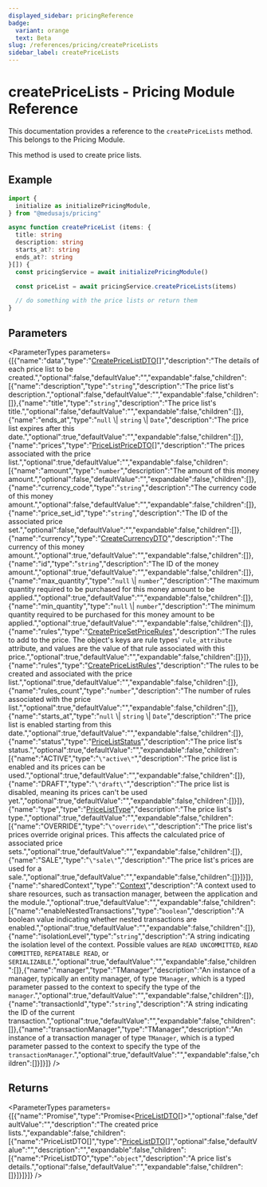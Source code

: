```yaml
---
displayed_sidebar: pricingReference
badge:
  variant: orange
  text: Beta
slug: /references/pricing/createPriceLists
sidebar_label: createPriceLists
---
```



# createPriceLists - Pricing Module Reference

This documentation provides a reference to the `createPriceLists` method. This belongs to the Pricing Module.

This method is used to create price lists.

## Example

```ts
import {
  initialize as initializePricingModule,
} from "@medusajs/pricing"

async function createPriceList (items: {
  title: string
  description: string
  starts_at?: string
  ends_at?: string
}[]) {
  const pricingService = await initializePricingModule()

  const priceList = await pricingService.createPriceLists(items)

  // do something with the price lists or return them
}
```

## Parameters

<ParameterTypes parameters={[{"name":"data","type":"[CreatePriceListDTO](../../interfaces/pricing.CreatePriceListDTO.mdx)[]","description":"The details of each price list to be created.","optional":false,"defaultValue":"","expandable":false,"children":[{"name":"description","type":"`string`","description":"The price list's description.","optional":false,"defaultValue":"","expandable":false,"children":[]},{"name":"title","type":"`string`","description":"The price list's title.","optional":false,"defaultValue":"","expandable":false,"children":[]},{"name":"ends_at","type":"`null` \\| `string` \\| `Date`","description":"The price list expires after this date.","optional":true,"defaultValue":"","expandable":false,"children":[]},{"name":"prices","type":"[PriceListPriceDTO](../../interfaces/pricing.PriceListPriceDTO.mdx)[]","description":"The prices associated with the price list.","optional":true,"defaultValue":"","expandable":false,"children":[{"name":"amount","type":"`number`","description":"The amount of this money amount.","optional":false,"defaultValue":"","expandable":false,"children":[]},{"name":"currency_code","type":"`string`","description":"The currency code of this money amount.","optional":false,"defaultValue":"","expandable":false,"children":[]},{"name":"price_set_id","type":"`string`","description":"The ID of the associated price set.","optional":false,"defaultValue":"","expandable":false,"children":[]},{"name":"currency","type":"[CreateCurrencyDTO](../../interfaces/pricing.CreateCurrencyDTO.mdx)","description":"The currency of this money amount.","optional":true,"defaultValue":"","expandable":false,"children":[]},{"name":"id","type":"`string`","description":"The ID of the money amount.","optional":true,"defaultValue":"","expandable":false,"children":[]},{"name":"max_quantity","type":"`null` \\| `number`","description":"The maximum quantity required to be purchased for this money amount to be applied.","optional":true,"defaultValue":"","expandable":false,"children":[]},{"name":"min_quantity","type":"`null` \\| `number`","description":"The minimum quantity required to be purchased for this money amount to be applied.","optional":true,"defaultValue":"","expandable":false,"children":[]},{"name":"rules","type":"[CreatePriceSetPriceRules](../../interfaces/pricing.CreatePriceSetPriceRules.mdx)","description":"The rules to add to the price. The object's keys are rule types' `rule_attribute` attribute, and values are the value of that rule associated with this price.","optional":true,"defaultValue":"","expandable":false,"children":[]}]},{"name":"rules","type":"[CreatePriceListRules](../../interfaces/pricing.CreatePriceListRules.mdx)","description":"The rules to be created and associated with the price list.","optional":true,"defaultValue":"","expandable":false,"children":[]},{"name":"rules_count","type":"`number`","description":"The number of rules associated with the price list.","optional":true,"defaultValue":"","expandable":false,"children":[]},{"name":"starts_at","type":"`null` \\| `string` \\| `Date`","description":"The price list is enabled starting from this date.","optional":true,"defaultValue":"","expandable":false,"children":[]},{"name":"status","type":"[PriceListStatus](../../enums/pricing.PriceListStatus.mdx)","description":"The price list's status.","optional":true,"defaultValue":"","expandable":false,"children":[{"name":"ACTIVE","type":"`\"active\"`","description":"The price list is enabled and its prices can be used.","optional":true,"defaultValue":"","expandable":false,"children":[]},{"name":"DRAFT","type":"`\"draft\"`","description":"The price list is disabled, meaning its prices can't be used yet.","optional":true,"defaultValue":"","expandable":false,"children":[]}]},{"name":"type","type":"[PriceListType](../../enums/pricing.PriceListType.mdx)","description":"The price list's type.","optional":true,"defaultValue":"","expandable":false,"children":[{"name":"OVERRIDE","type":"`\"override\"`","description":"The price list's prices override original prices. This affects the calculated price of associated price sets.","optional":true,"defaultValue":"","expandable":false,"children":[]},{"name":"SALE","type":"`\"sale\"`","description":"The price list's prices are used for a sale.","optional":true,"defaultValue":"","expandable":false,"children":[]}]}]},{"name":"sharedContext","type":"[Context](../../interfaces/pricing.Context.mdx)","description":"A context used to share resources, such as transaction manager, between the application and the module.","optional":true,"defaultValue":"","expandable":false,"children":[{"name":"enableNestedTransactions","type":"`boolean`","description":"A boolean value indicating whether nested transactions are enabled.","optional":true,"defaultValue":"","expandable":false,"children":[]},{"name":"isolationLevel","type":"`string`","description":"A string indicating the isolation level of the context. Possible values are `READ UNCOMMITTED`, `READ COMMITTED`, `REPEATABLE READ`, or `SERIALIZABLE`.","optional":true,"defaultValue":"","expandable":false,"children":[]},{"name":"manager","type":"TManager","description":"An instance of a manager, typically an entity manager, of type `TManager`, which is a typed parameter passed to the context to specify the type of the `manager`.","optional":true,"defaultValue":"","expandable":false,"children":[]},{"name":"transactionId","type":"`string`","description":"A string indicating the ID of the current transaction.","optional":true,"defaultValue":"","expandable":false,"children":[]},{"name":"transactionManager","type":"TManager","description":"An instance of a transaction manager of type `TManager`, which is a typed parameter passed to the context to specify the type of the `transactionManager`.","optional":true,"defaultValue":"","expandable":false,"children":[]}]}]} />

## Returns

<ParameterTypes parameters={[{"name":"Promise","type":"Promise&#60;[PriceListDTO](../../interfaces/pricing.PriceListDTO.mdx)[]&#62;","optional":false,"defaultValue":"","description":"The created price lists.","expandable":false,"children":[{"name":"PriceListDTO[]","type":"[PriceListDTO](../../interfaces/pricing.PriceListDTO.mdx)[]","optional":false,"defaultValue":"","description":"","expandable":false,"children":[{"name":"PriceListDTO","type":"`object`","description":"A price list's details.","optional":false,"defaultValue":"","expandable":false,"children":[]}]}]}]} />
